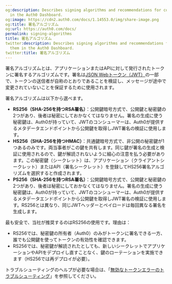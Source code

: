```yaml
---
og:description: Describes signing algorithms and recommendations for configuring them
  in the Auth0 Dashboard.
og:image: https://cdn2.auth0.com/docs/1.14553.0/img/share-image.png
og:title: 署名アルゴリズム
og:url: https://auth0.com/docs/
permalink: signing-algorithms
title: 署名アルゴリズム
twitter:description: Describes signing algorithms and recommendations for configuring
  them in the Auth0 Dashboard.
twitter:title: 署名アルゴリズム
---
```


署名アルゴリズムとは、アプリケーションまたはAPIに対して発行されたトークンに署名するアルゴリズムです。署名は[JSON Webトークン（JWT）](/security/tokens/json-web-tokens)の一部で、トークンの送信者が自称のとおりであることを検証し、メッセージが途中で変更されていないことを保証するために使用されます。

署名アルゴリズムは以下から選べます。

* **RS256（SHA-256を持つRSA署名）**：公開鍵暗号方式で、公開鍵と秘密鍵の2つがあり、後者は秘密にしておかなくてはなりません。署名の生成に使う秘密鍵は、Auth0が持っていて、JWTのコンシューマーは、Auth0が提供するメタデータエンドポイントから公開鍵を取得しJWT署名の検証に使用します。
* **HS256（SHA-256を持つHMAC）**：共通鍵暗号方式で、非公開の秘密鍵が1つあるのみです。両当事者がこの鍵を共有します。同じ鍵が署名の生成と検証に使用されるので、鍵が解読されないように細心の注意を払う必要があります。この秘密鍵（シークレット）は、アプリケーション（クライアントシークレット）またはAPI（署名シークレット）を登録してHS256署名アルゴリズムを選択すると作成されます。
* **PS256（SHA-256を持つRSA署名）**：公開鍵暗号方式で、公開鍵と秘密鍵の2つがあり、後者は秘密にしておかなくてはなりません。署名の生成に使う秘密鍵は、Auth0が持っていて、JWTのコンシューマーは、Auth0が提供するメタデータエンドポイントから公開鍵を取得しJWT署名の検証に使用します。RS256とは異なり、同じJWTヘッダーとペイロードは毎回異なる署名を生成します。

最も安全で、当社が推奨するのはRS256の使用です。理由は：

* RS256では、秘密鍵の所有者（Auth0）のみがトークンに署名できる一方、誰でも公開鍵を使ってトークンの有効性を確認できます。
* RS256では、秘密鍵が解読されたとしても、新しいシークレットでアプリケーションやAPIをデプロイし直すことなく、鍵のローテーションを実施できます（HS256では再デプロイが必要）。

トラブルシューティングのヘルプが必要な場合は、「[無効なトークンエラーのトラブルシューティング](/troubleshoot/troubleshoot-basic/invalid-token-errors)」を参照してください。